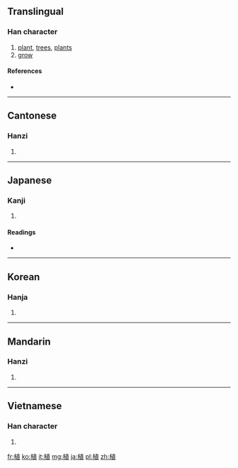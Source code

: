 ==Translingual==

===Han character===
{{Han char|rn=75|rad=木|as=08|sn=12|four=4491<sub>6</sub>|canj=木十月一 (DJBM)}}

# [[plant]], [[trees]], [[plants]]
# [[grow]]

====References====
* {{Han ref|kx=0536.100|dkj=15023|dj=0923.230|hdz=21225.080|uh=690D|ud=26893|bh=B4D3|bd=46291}}

----

==Cantonese==

===Hanzi===
{{yue-hanzi|jyut=|y=jik6}}

# {{defn|Cantonese|sort=木08}}

----

==Japanese==

===Kanji===
{{ja-kanji|grade=3|rs=木08}}

# {{defn|Japanese|sort=木08}}

====Readings====
* {{ja-readings|on=[[しょく]] (shoku), [[ち]] (chi)|kun=[[うえる]] (ueru), [[たてる]] (tateru)}}

----

==Korean==

===Hanja===
{{ko-hanja|hangeul=[[식]], [[치]]|eumhun=|rv=sik, chi|mr=sik, ch'i|y=sik, chi}}

# {{defn|Korean|sort=木08}}

----

==Mandarin==

===Hanzi===
{{cmn-hanzi|pin=[[zhí]] ([[zhi2]])|wg=chih<sup>2</sup>}}

# {{defn|Mandarin|sort=木08}}

----

==Vietnamese==

===Han character===
{{vi-hantu|[[thực]]|rs=木08}}

# {{defn|Vietnamese|sort=木08}}

[[fr:植]]
[[ko:植]]
[[it:植]]
[[mg:植]]
[[ja:植]]
[[pl:植]]
[[zh:植]]